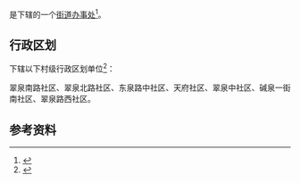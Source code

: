 {{中国乡级行政区|65/01/02/017/000}}

'''{{PAGENAMEBASE}}'''是{{PRC admin/fullname|65/01/02/017/000|3}}下辖的一个[[街道办事处|街道办事处]]<ref>{{PRC admin/ref sgc|{{PRC admin/parent|65/01/02/017/000}}}}</ref>。

== 行政区划 ==
{{PAGENAMEBASE}}下辖以下村级行政区划单位<ref>{{PRC admin/ref sgc|65/01/02/017/000}}</ref>：

翠泉南路社区、翠泉北路社区、东泉路中社区、天府社区、翠泉中社区、碱泉一街南社区、翠泉路西社区。

== 参考资料 ==
{{reflist}}

{{新疆行政区划小作品}}
{{PRC admin/navcat|65/01/02/017/000}}